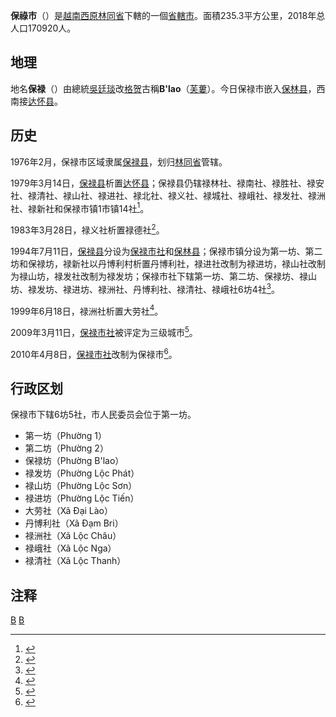 {{Infobox Settlement
|name                   = 保禄市
|settlement_type        = 省辖市
|official_name          = 
|other_name             = 
|native_name            = {{lang|vi|Thành phố Bảo Lộc}}
|nickname               = 
|motto                  = 
|image_skyline          = Công viên Bảo Lộc.jpg
|imagesize              = 292px
|image_caption          = 
|image_flag             = Flag of BAJARAKA.svg
|flag_size              = 100px
|image_seal             = 
|seal_size              = 
|image_shield           = 
|shield_size            = 
|image_blank_emblem     =
|blank_emblem_size      = 80px
|image_map              = {{Infobox mapframe|frame-width=250|zoom=10}}
|mapsize                = 
|map_caption            = 
|image_map1             = 
|mapsize1               = 
|map_caption1           = 
|pushpin_map            = Vietnam
|pushpin_label_position = bottom
|pushpin_map_caption    = 
|pushpin_map1           = 
|pushpin_label_position1= 
|pushpin_map_caption1   = 
|subdivision_type       = 国家
|subdivision_name       = {{flag|Vietnam}}
|subdivision_type1      = [[越南行政区划|省]]
|subdivision_name1      = [[林同省|林同省]]
|subdivision_type2      = 行政区划
|subdivision_name2      = 6坊5社
|subdivision_type3      = 
|subdivision_name3      = 
|seat_type              = 
|seat                   = 
|government_type        = 
|leader_title           = 
|leader_name            = 
|leader_title1          = 
|leader_name1           = 
|established_title      = 
|established_date       = 
|area_magnitude         = 
|unit_pref              = 
|area_footnotes         = 
|area_total_km2         = 235.3
|area_land_km2          = 
|area_water_km2         = 
|area_water_percent     = 
|area_urban_km2         = 
|area_metro_km2         = 
|population_as_of       = 2018年
|population_footnotes   = 
|population_note        = 
|population_total       = 170920
|population_density_km2 = auto
|population_metro             = 
|population_density_metro_km2 = 
|population_urban             = 
|population_density_urban_km2 = 
|timezone               = [[越南标准时间|越南标准时间]]
|utc_offset             = +7
|elevation_footnotes    = 
|elevation_m            = 
|coor_type              = 
|coordinates            = 
|postal_code_type       = 
|postal_code            = 
|area_code              = 
|website                = [http://baoloc.lamdong.gov.vn 保禄市电子信息门户网站]
|footnotes              = 
}}
'''保祿市'''（{{vie|v='''Thành phố Bảo Lộc'''}}）是[[越南|越南]][[西原|西原]][[林同省|林同省]]下轄的一個[[省轄市|省轄市]]。面積235.3平方公里，2018年总人口170920人。
==地理==
地名'''保禄'''（{{vie|v='''Bảo-lộc'''}}）由總統[[吳廷琰|吳廷琰]]改[[格贺族|格贺]]古稱'''B'lao'''（[[芙蔞|芙蔞]]）。今日保禄市嵌入[[保林县_(林同省)|保林县]]，西南接[[达怀县|达怀县]]。
==历史==
1976年2月，保禄市区域隶属[[保禄县|保禄县]]，划归[[林同省|林同省]]管辖。

1979年3月14日，[[保禄县|保禄县]]析置[[达怀县|达怀县]]；保禄县仍辖禄林社、禄南社、禄胜社、禄安社、禄清社、禄山社、禄进社、禄北社、禄义社、禄城社、禄峨社、禄发社、禄洲社、禄新社和保禄市镇1市镇14社<ref>{{Cite web |url=https://thuvienphapluat.vn/van-ban/Bo-may-hanh-chinh/Quyet-dinh-116-CP-chia-huyen-thuoc-tinh-Lam-Dong/57448/noi-dung.aspx |title=Quyết định 116-CP năm 1979 về việc chia một số huyện thuộc tỉnh Lâm Đồng do Hội đồng Chính phủ ban hành |accessdate=2020-04-02 |archive-date=2020-10-01 |archive-url=https://web.archive.org/web/20201001091439/https://thuvienphapluat.vn/van-ban/Bo-may-hanh-chinh/Quyet-dinh-116-CP-chia-huyen-thuoc-tinh-Lam-Dong/57448/noi-dung.aspx |dead-url=no }}</ref>。

1983年3月28日，禄义社析置禄德社<ref>{{Cite web |url=https://thuvienphapluat.vn/van-ban/Bo-may-hanh-chinh/Quyet-dinh-22-HDBT-phan-vach-dia-gioi-xa-thuoc-tinh-Lam-Dong-44726.aspx |title=Quyết định 22-HĐBT năm 1983 về việc phân vạch địa giới một số xã thuộc tỉnh Lâm Đồng do Hội đồng Bộ trưởng ban hành |accessdate=2020-04-02 |archive-date=2020-07-07 |archive-url=https://web.archive.org/web/20200707184109/https://thuvienphapluat.vn/van-ban/bo-may-hanh-chinh/Quyet-dinh-22-HDBT-phan-vach-dia-gioi-xa-thuoc-tinh-Lam-Dong-44726.aspx |dead-url=no }}</ref>。

1994年7月11日，[[保禄县|保禄县]]分设为[[保禄市社|保禄市社]]和[[保林县_(林同省)|保林县]]；保禄市镇分设为第一坊、第二坊和保禄坊，禄新社以丹博利村析置丹博利社，禄进社改制为禄进坊，禄山社改制为禄山坊，禄发社改制为禄发坊；保禄市社下辖第一坊、第二坊、保禄坊、禄山坊、禄发坊、禄进坊、禄洲社、丹博利社、禄清社、禄峨社6坊4社<ref>{{Cite web |url=https://thuvienphapluat.vn/van-ban/Bat-dong-san/Nghi-dinh-65-CP-chia-huyen-Bao-Loc-thanh-thi-xa-Bao-Loc-va-huyen-Bao-Lam-va-thanh-lap-phuong-xa-moi-thuoc-thi-xa-Bao-Loc-va-huyen-Bao-Lam-Lam-dong-38819.aspx |title=Nghị định 65-CP năm 1994 về việc chia huyện Bảo Lộc thành thị xã Bảo Lộc và huyện Bảo Lâm và thành lập phường, xã mới thuộc thị xã Bảo Lộc và huyện Bảo Lâm, tỉnh Lâm Đồng |accessdate=2020-04-02 |archive-date=2020-06-21 |archive-url=https://web.archive.org/web/20200621211408/https://thuvienphapluat.vn/van-ban/Bat-dong-san/Nghi-dinh-65-CP-chia-huyen-Bao-Loc-thanh-thi-xa-Bao-Loc-va-huyen-Bao-Lam-va-thanh-lap-phuong-xa-moi-thuoc-thi-xa-Bao-Loc-va-huyen-Bao-Lam-Lam-dong-38819.aspx |dead-url=no }}</ref>。

1999年6月18日，禄洲社析置大劳社<ref>{{Cite web |url=https://thuvienphapluat.vn/van-ban/Bat-dong-san/Nghi-dinh-38-1999-ND-CP-dieu-chinh-dia-gioi-hanh-chinh-va-thanh-lap-xa-thuoc-cac-huyen-Duc-Trong-Lam-Ha-Di-Linh-va-thi-xa-Bao-Loc-tinh-Lam-Dong-10793.aspx |title=Nghị định 38/1999/NĐ-CP về việc điều chỉnh địa giới hành chính và thành lập xã thuộc các huyện Đức Trọng, Lâm Hà, Di Linh và thị xã Bảo Lộc, tỉnh Lâm Đồng |accessdate=2020-04-02 |archive-date=2020-08-19 |archive-url=https://web.archive.org/web/20200819233656/https://thuvienphapluat.vn/van-ban/bat-dong-san/Nghi-dinh-38-1999-ND-CP-dieu-chinh-dia-gioi-hanh-chinh-va-thanh-lap-xa-thuoc-cac-huyen-Duc-Trong-Lam-Ha-Di-Linh-va-thi-xa-Bao-Loc-tinh-Lam-Dong-10793.aspx |dead-url=no }}</ref>。

2009年3月11日，[[保禄市社|保禄市社]]被评定为三级城市<ref>{{Cite web |url=https://baoxaydung.com.vn/cong-nhan-thi-xa-bao-loc-tinh-lam-dong-la-do-thi-loai-iii-13410.html |title=Quyết định 225/QĐ-BXD năm 2009 về việc công nhận thị xã Bảo Lộc, Tỉnh Lâm Đồng là đô thị loại III |access-date=2020-04-02 |archive-date=2022-04-05 |archive-url=https://web.archive.org/web/20220405191854/https://baoxaydung.com.vn/cong-nhan-thi-xa-bao-loc-tinh-lam-dong-la-do-thi-loai-iii-13410.html }}</ref>。

2010年4月8日，[[保禄市社|保禄市社]]改制为保禄市<ref>{{Cite web |url=https://thuvienphapluat.vn/van-ban/Bo-may-hanh-chinh/Nghi-quyet-19-NQ-CP-thanh-lap-thanh-pho-Bao-Loc-thuoc-tinh-Lam-Dong-103726.aspx |title=Nghị quyết 19/NQ-CP năm 2010 thành lập thành phố Bảo Lộc thuộc tỉnh Lâm Đồng do Chính phủ ban hành |accessdate=2020-04-02 |archive-date=2020-10-01 |archive-url=https://web.archive.org/web/20201001091501/https://thuvienphapluat.vn/van-ban/Bo-may-hanh-chinh/Nghi-quyet-19-NQ-CP-thanh-lap-thanh-pho-Bao-Loc-thuoc-tinh-Lam-Dong-103726.aspx |dead-url=no }}</ref>。

==行政区划==
保禄市下辖6坊5社，市人民委员会位于第一坊。
*第一坊（Phường 1）
*第二坊（Phường 2）
*保禄坊（Phường B'lao）
*禄发坊（Phường Lộc Phát）
*禄山坊（Phường Lộc Sơn）
*禄进坊（Phường Lộc Tiến）
*大劳社（Xã Đại Lào）
*丹博利社（Xã Đạm Bri）
*禄洲社（Xã Lộc Châu）
*禄峨社（Xã Lộc Nga）
*禄清社（Xã Lộc Thanh）

==注释==
{{reflist}}
{{林同省行政区划}}
{{越南西原之县市镇区域划分}}

[[Category:越南城市|B]]
[[Category:林同省|B]]
